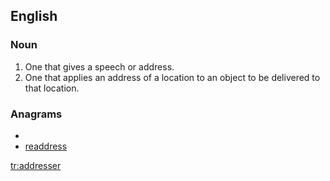==English==
===Noun===
{{en-noun}}
# One that gives a speech or address.
# One that applies an address of a location to an object to be delivered to that location.

===Anagrams===
* {{alphagram|addeerrss}}
* [[readdress#English|readdress]]


[[tr:addresser]]